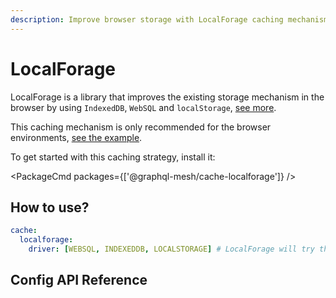 ```yaml
---
description: Improve browser storage with LocalForage caching mechanism in GraphQL Mesh. Install @graphql-mesh/cache-localforage and configure your .meshrc.yaml. Recommended for browser environments, see examples in our docs.
---
```


# LocalForage

LocalForage is a library that improves the existing storage mechanism in the browser by using
`IndexedDB`, `WebSQL` and `localStorage`, [see more](https://github.com/localForage/localForage).

This caching mechanism is only recommended for the browser environments,
[see the example](https://github.com/Urigo/graphql-mesh/blob/master/examples/openapi-react-weatherbit/src/mesh/useMeshSdk.ts#L10).

To get started with this caching strategy, install it:

<PackageCmd packages={['@graphql-mesh/cache-localforage']} />

## How to use?

```yaml filename=".meshrc.yaml"
cache:
  localforage:
    driver: [WEBSQL, INDEXEDDB, LOCALSTORAGE] # LocalForage will try these methods in order and get the first compatible option
```

## Config API Reference


<API />
